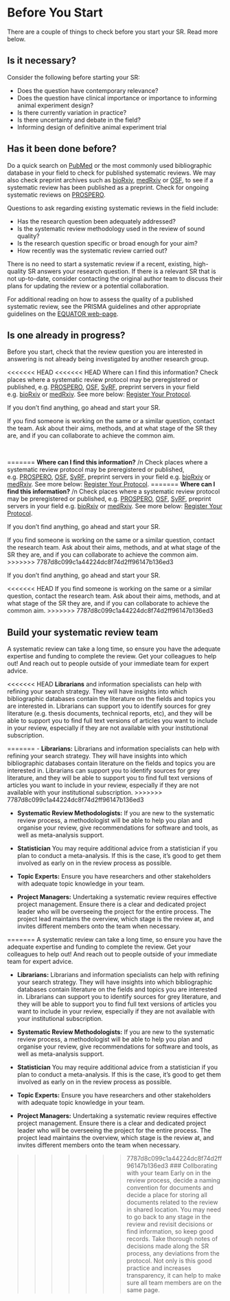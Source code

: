 # Before You Start {#b4ustart}

There are a couple of things to check before you start your SR. Read more below. 

## Is it necessary?

Consider the following before starting your SR: 

- Does the question have contemporary relevance?
- Does the question have clinical importance or importance to informing animal experiment design? 
- Is there currently variation in practice?
- Is there uncertainty and debate in the field?
- Informing design of definitive animal experiment trial

## Has it been done before? 

Do a quick search on [PubMed](https://pubmed.ncbi.nlm.nih.gov/){target="_blank"} or the most commonly used bibliographic database in your field to check for published systematic reviews. We may also check preprint archives such as [bioRxiv](https://www.biorxiv.org/){target="_blank"}, [medRxiv](https://www.medrxiv.org/){target="_blank"} or [OSF](https://osf.io/){target="_blank"}, to see if a systematic review has been published as a preprint. Check for ongoing systematic reviews on [PROSPERO](https://www.crd.york.ac.uk/prospero/){target="_blank"}.

Questions to ask regarding existing systematic reviews in the field include: 

- Has the research question been adequately addressed? 
- Is the systematic review methodology used in the review of sound quality? 
- Is the research question specific or broad enough for your aim?
- How recently was the systematic review carried out?

There is no need to start a systematic review if a recent, existing, high-quality SR answers your research question. If there is a relevant SR that is not up-to-date, consider contacting the original author team to discuss their plans for updating the review or a potential collaboration. 

For additional reading on how to assess the quality of a published systematic review, see the PRISMA guidelines and other appropriate guidelines on the [EQUATOR web-page](https://www.equator-network.org/){target="_blank"}. 

## Is one already in progress?

Before you start, check that the review question you are interested in answering is not already being investigated by another research group. 

<<<<<<< HEAD
<<<<<<< HEAD
Where can I find this information? 
Check places where a systematic review protocol may be preregistered or published, e.g. [PROSPERO](https://www.crd.york.ac.uk/prospero/){target="_blank"}, <a href="https://osf.io/">OSF</a>, [SyRF](https://syrf.org.uk/){target="_blank"}, preprint servers in your field e.g. [bioRxiv](https://www.biorxiv.org/){target="_blank"} or [medRxiv](https://www.medrxiv.org/){target="_blank"}. See more below: [Register Your Protocol](www.camarades.de/protocol.html#register-your-protocol){target="_blank"}. 

If you don't find anything, go ahead and start your SR. 

If you find someone is working on the same or a similar question, contact the team. Ask about their aims, methods, and at what stage of the SR they are, and if you can collaborate to achieve the common aim. 

<br>


=======
**Where can I find this information?**
/n
Check places where a systematic review protocol may be preregistered or published, e.g. [PROSPERO](https://www.crd.york.ac.uk/prospero/){target="_blank"}, <a href="https://osf.io/">OSF</a>, [SyRF](http://syrf.org.uk/){target="_blank"}, preprint servers in your field e.g. [bioRxiv](https://www.biorxiv.org/){target="_blank"} or [medRxiv](https://www.medrxiv.org/){target="_blank"}. See more below: [Register Your Protocol](#register-your-protocol){target="_blank"}. 
=======
**Where can I find this information?**
/n
Check places where a systematic review protocol may be preregistered or published, e.g. [PROSPERO](https://www.crd.york.ac.uk/prospero/){target="_blank"}, <a href="https://osf.io/">OSF</a>, [SyRF](http://syrf.org.uk/){target="_blank"}, preprint servers in your field e.g. [bioRxiv](https://www.biorxiv.org/){target="_blank"} or [medRxiv](https://www.medrxiv.org/){target="_blank"}. See more below: [Register Your Protocol](#register-your-protocol){target="_blank"}. 

If you don't find anything, go ahead and start your SR. 

If you find someone is working on the same or a similar question, contact the research team. Ask about their aims, methods, and at what stage of the SR they are, and if you can collaborate to achieve the common aim. 
>>>>>>> 7787d8c099c1a44224dc8f74d2ff96147b136ed3

If you don't find anything, go ahead and start your SR. 

<<<<<<< HEAD
If you find someone is working on the same or a similar question, contact the research team. Ask about their aims, methods, and at what stage of the SR they are, and if you can collaborate to achieve the common aim. 
>>>>>>> 7787d8c099c1a44224dc8f74d2ff96147b136ed3

## Build your systematic review team

A systematic review can take a long time, so ensure you have the adequate expertise and funding to complete the review. Get your colleagues to help out! And reach out to people outside of your immediate team for expert advice. 

<<<<<<< HEAD
**Librarians** and information specialists can help with refining your search strategy. They will have insights into which bibliographic databases contain the literature on the fields and topics you are interested in. Librarians can support you to identify sources for grey literature (e.g. thesis documents, technical reports, etc), and they will be able to support you to find full text versions of articles you want to include in your review, especially if they are not available with your institutional subscription. 

=======
- **Librarians:** Librarians and information specialists can help with refining your search strategy. They will have insights into which bibliographic databases contain literature on the fields and topics you are interested in. Librarians can support you to identify sources for grey literature, and they will be able to support you to find full text versions of articles you want to include in your review, especially if they are not available with your institutional subscription. 
>>>>>>> 7787d8c099c1a44224dc8f74d2ff96147b136ed3

- **Systematic Review Methodologists:** If you are new to the systematic review process, a methodologist will be able to help you plan and organise your review, give recommendations for software and tools, as well as meta-analysis support. 

- **Statistician** You may require additional advice from a statistician if you plan to conduct a meta-analysis. If this is the case, it's good to get them involved as early on in the review process as possible. 

- **Topic Experts:** Ensure you have researchers and other stakeholders with adequate topic knowledge in your team. 

- **Project Managers:** Undertaking a systematic review requires effective project management. Ensure there is a clear and dedicated project leader who will be overseeing the project for the entire process. The project lead maintains the overview, which stage is the review at, and invites different members onto the team when necessary. 

=======
A systematic review can take a long time, so ensure you have the adequate expertise and funding to complete the review. Get your colleagues to help out! And reach out to people outside of your immediate team for expert advice. 

- **Librarians:** Librarians and information specialists can help with refining your search strategy. They will have insights into which bibliographic databases contain literature on the fields and topics you are interested in. Librarians can support you to identify sources for grey literature, and they will be able to support you to find full text versions of articles you want to include in your review, especially if they are not available with your institutional subscription. 

- **Systematic Review Methodologists:** If you are new to the systematic review process, a methodologist will be able to help you plan and organise your review, give recommendations for software and tools, as well as meta-analysis support. 

- **Statistician** You may require additional advice from a statistician if you plan to conduct a meta-analysis. If this is the case, it's good to get them involved as early on in the review process as possible. 

- **Topic Experts:** Ensure you have researchers and other stakeholders with adequate topic knowledge in your team. 

- **Project Managers:** Undertaking a systematic review requires effective project management. Ensure there is a clear and dedicated project leader who will be overseeing the project for the entire process. The project lead maintains the overview, which stage is the review at, and invites different members onto the team when necessary. 

>>>>>>> 7787d8c099c1a44224dc8f74d2ff96147b136ed3
### Collborating with your team
Early on in the review process, decide a naming convention for documents and decide a place for storing all documents related to the review in shared location. You may need to go back to any stage in the review and revisit decisions or find information, so keep good records. Take thorough notes of decisions made along the SR process, any deviations from the protocol. Not only is this good practice and increases transparency, it can help to make sure all team members are on the same page. 
